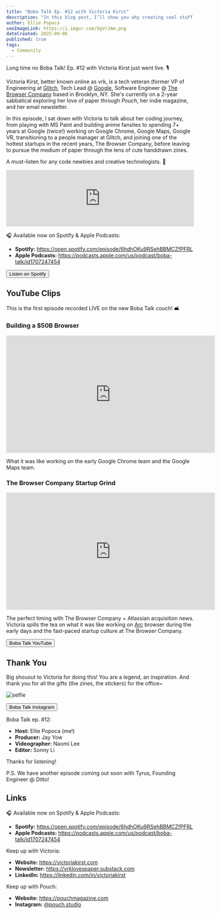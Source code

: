 ```yaml
---
title: "Boba Talk Ep. #12 with Victoria Kirst"
description: "In this blog post, I’ll show you why creating cool stuff is one of the best ways to learn new skills, walk you through a step-by-step process to get started, and share 12 cool, beginner-friendly coding project ideas (with real examples). 💃🏽"
author: Ellie Popoca
seoImageLink: https://i.imgur.com/9gVrJAm.png
dateCreated: 2025-09-06
published: true
tags:
  - Community
---
```


Long time no Boba Talk! Ep. #12 with Victoria Kirst just went live. 🎙️

Victoria Kirst, better known online as vrk, is a tech veteran (former VP of Engineering at [Glitch](https://glitch.com), Tech Lead @ [Google](https://google.com), Software Engineer @ [The Browser Company](https://www.thebrowser.company) based in Brooklyn, NY. She's currently on a 2-year sabbatical exploring her love of paper through _Pouch_, her indie magazine, and her email newsletter. 

In this episode, I sat down with Victoria to talk about her coding journey, from playing with MS Paint and building anime fansites to spending 7+ years at Google (twice!) working on Google Chrome, Google Maps, Google VR, transitioning to a people manager at Glitch, and joining one of the hottest startups in the recent years, The Browser Company, before leaving to pursue the medium of paper through the lens of cute handdrawn zines.

A must-listen for any code newbies and creative technologists. 💌

<iframe style={{ borderRadius: "12px" }} src="https://open.spotify.com/embed/episode/6hdhOKu9RSehBBMCZfPFRL?utm_source=generator&theme=0" width="100%" height="152" frameBorder="0" allowFullScreen allow="autoplay; clipboard-write; encrypted-media; fullscreen; picture-in-picture" loading="lazy"></iframe>

🎧 Available now on Spotify & Apple Podcasts:

- **Spotify:** https://open.spotify.com/episode/6hdhOKu9RSehBBMCZfPFRL
- **Apple Podcasts:** https://podcasts.apple.com/us/podcast/boba-talk/id1707247454

<div style={{ display: "flex", justifyContent: "center", marginBottom: "1.2rem", transform: "scale(.9)" }}>
  <a href="https://open.spotify.com/episode/6hdhOKu9RSehBBMCZfPFRL?si=13d8939cd0b94026" style={{ all: "unset" }} target="_blank" and rel="noopener noreferrer"><Button variant="yellow">Listen on Spotify</Button></a>
</div>

## YouTube Clips

This is the first episode recorded LIVE on the new Boba Talk couch! 🛋️

### Building a $50B Browser

<iframe width="560" height="315" src="https://www.youtube.com/embed/3bF5uhKHPCM?si=S-mKA5TBasi9qic8" title="YouTube video player" frameborder="0" allow="accelerometer; autoplay; clipboard-write; encrypted-media; gyroscope; picture-in-picture; web-share" referrerpolicy="strict-origin-when-cross-origin" allowfullscreen></iframe>

What it was like working on the early Google Chrome team and the Google Maps team.

### The Browser Company Startup Grind

<iframe width="560" height="315" src="https://www.youtube.com/embed/Z35Hyd7c_As?si=odnGaX4RdrK5fAzi" title="YouTube video player" frameborder="0" allow="accelerometer; autoplay; clipboard-write; encrypted-media; gyroscope; picture-in-picture; web-share" referrerpolicy="strict-origin-when-cross-origin" allowfullscreen></iframe>

The perfect timing with The Browser Company + Atlassian acquisition news. Victoria spills the tea on what it was like working on [Arc](https://arc.net) browser during the early days and the fast-paced startup culture at The Browser Company.

<div style={{ display: "flex", justifyContent: "center", marginBottom: "1.2rem", transform: "scale(.9)" }}>
  <a href="https://www.youtube.com/@bobatalk" style={{ all: "unset" }} target="_blank" and rel="noopener noreferrer"><Button variant="yellow">Boba Talk YouTube</Button></a>
</div>

## Thank You

Big shouout to Victoria for doing this! You are a legend, an inspiration. And thank you for all the gifts (the zines, the stickers) for the office~

![selfie](https://i.imgur.com/uCHQRxh.jpeg)

<div style={{ display: "flex", justifyContent: "center", marginBottom: "1.2rem", transform: "scale(.9)" }}>
  <a href="https://www.instagram.com/bobatalk.pod" style={{ all: "unset" }} target="_blank" and rel="noopener noreferrer"><Button variant="yellow">Boba Talk Instagram</Button></a>
</div>

Boba Talk ep. #12:

- **Host:** Ellie Popoca (me!)
- **Producer:** Jay Yow
- **Videographer:** Naomi Lee
- **Editor:** Sonny Li

Thanks for listening!

P.S. We have another episode coming out soon with Tyrus, Founding Engineer @ Ditto!

## Links

🎧 Available now on Spotify & Apple Podcasts:

- **Spotify:** https://open.spotify.com/episode/6hdhOKu9RSehBBMCZfPFRL
- **Apple Podcasts:** https://podcasts.apple.com/us/podcast/boba-talk/id1707247454

Keep up with Victoria:

- **Website:** ⁠https://victoriakirst.com⁠
- **Newsletter:** ⁠https://vrklovespaper.substack.com⁠
- **LinkedIn:** ⁠https://linkedin.com/in/victoriakirst⁠

Keep up with Pouch:

- **Website:** ⁠⁠https://pouchmagazine.com
- ⁠**Instagram:** ⁠[@pouch.studio](https://instagram.com/pouch.studio)
